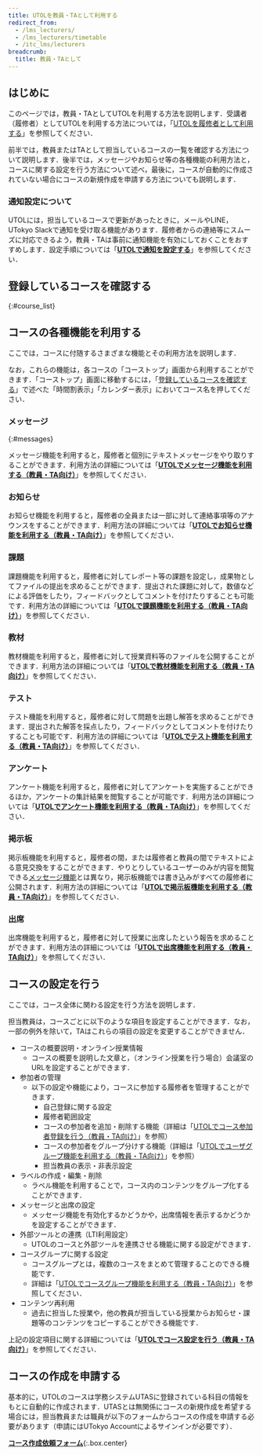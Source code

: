 ```yaml
---
title: UTOLを教員・TAとして利用する
redirect_from:
  - /lms_lecturers/
  - /lms_lecturers/timetable
  - /itc_lms/lecturers
breadcrumb:
  title: 教員・TAとして
---
```



## はじめに

このページでは，教員・TAとしてUTOLを利用する方法を説明します．受講者（履修者）としてUTOLを利用する方法については，「[UTOLを履修者として利用する](../students/)」を参照してください．

前半では，教員またはTAとして担当しているコースの一覧を確認する方法について説明します．後半では，メッセージやお知らせ等の各種機能の利用方法と，コースに関する設定を行う方法について述べ，最後に，コースが自動的に作成されていない場合にコースの新規作成を申請する方法についても説明します．

### 通知設定について
UTOLには，担当しているコースで更新があったときに，メールやLINE，UTokyo Slackで通知を受け取る機能があります．履修者からの連絡等にスムーズに対応できるよう，教員・TAは事前に通知機能を有効にしておくことをおすすめします．設定手順については「**[UTOLで通知を設定する](../notification/)**」を参照してください．

## 登録しているコースを確認する
{:#course_list}

<Timetable isLecturer />

## コースの各種機能を利用する

ここでは，コースに付随するさまざまな機能とその利用方法を説明します．

なお，これらの機能は，各コースの「コーストップ」画面から利用することができます．「コーストップ」画面に移動するには，「[登録しているコースを確認する](#course_list)」で述べた「時間割表示」「カレンダー表示」においてコース名を押してください．

### メッセージ
{:#messages}

メッセージ機能を利用すると，履修者と個別にテキストメッセージをやり取りすることができます．利用方法の詳細については「**[UTOLでメッセージ機能を利用する（教員・TA向け）](messages/)**」を参照してください．

### お知らせ

お知らせ機能を利用すると，履修者の全員または一部に対して連絡事項等のアナウンスをすることができます．利用方法の詳細については「**[UTOLでお知らせ機能を利用する（教員・TA向け）](information/)**」を参照してください．

### 課題

課題機能を利用すると，履修者に対してレポート等の課題を設定し，成果物としてファイルの提出を求めることができます．提出された課題に対して，数値などによる評価をしたり，フィードバックとしてコメントを付けたりすることも可能です．利用方法の詳細については「**[UTOLで課題機能を利用する（教員・TA向け）](assignments/)**」を参照してください．

### 教材
教材機能を利用すると，履修者に対して授業資料等のファイルを公開することができます．利用方法の詳細については「**[UTOLで教材機能を利用する（教員・TA向け）](materials/)**」を参照してください．

### テスト

テスト機能を利用すると，履修者に対して問題を出題し解答を求めることができます．提出された解答を採点したり，フィードバックとしてコメントを付けたりすることも可能です．利用方法の詳細については「**[UTOLでテスト機能を利用する（教員・TA向け）](quizzes/)**」を参照してください．

### アンケート

アンケート機能を利用すると，履修者に対してアンケートを実施することができるほか，アンケートの集計結果を閲覧することが可能です．利用方法の詳細については「**[UTOLでアンケート機能を利用する（教員・TA向け）](surveys/)**」を参照してください．

### 掲示板

掲示板機能を利用すると，履修者の間，または履修者と教員の間でテキストによる意見交換をすることができます．やりとりしているユーザーのみが内容を閲覧できる[メッセージ機能](#messages)とは異なり，掲示板機能では書き込みがすべての履修者に公開されます．利用方法の詳細については「**[UTOLで掲示板機能を利用する（教員・TA向け）](forums/)**」を参照してください．

### 出席

出席機能を利用すると，履修者に対して授業に出席したという報告を求めることができます．利用方法の詳細については「**[UTOLで出席機能を利用する（教員・TA向け）](attendances/)**」を参照してください．

## コースの設定を行う

ここでは，コース全体に関わる設定を行う方法を説明します．

担当教員は，コースごとに以下のような項目を設定することができます．なお，一部の例外を除いて，TAはこれらの項目の設定を変更することができません．

- コースの概要説明・オンライン授業情報
  - コースの概要を説明した文章と，（オンライン授業を行う場合）会議室のURLを設定することができます．
- 参加者の管理
  - 以下の設定や機能により，コースに参加する履修者を管理することができます．
    - 自己登録に関する設定
    - 履修者範囲設定
    - コースの参加者を追加・削除する機能（詳細は「[UTOLでコース参加者登録を行う（教員・TA向け）](settings/course_participants/)」を参照）
    - コースの参加者をグループ分けする機能（詳細は「[UTOLでユーザグループ機能を利用する（教員・TA向け）](settings/user_groups/)」を参照）
    - 担当教員の表示・非表示設定
- ラベルの作成・編集・削除
  - ラベル機能を利用することで，コース内のコンテンツをグループ化することができます．
- メッセージと出席の設定
  - メッセージ機能を有効化するかどうかや，出席情報を表示するかどうかを設定することができます．
- 外部ツールとの連携（LTI利用設定）
  - UTOLのコースと外部ツールを連携させる機能に関する設定ができます．
- コースグループに関する設定
  - コースグループとは，複数のコースをまとめて管理することのできる機能です．
  - 詳細は「[UTOLでコースグループ機能を利用する（教員・TA向け）](settings/course_group/)」を参照してください．
- コンテンツ再利用
  - 過去に担当した授業や，他の教員が担当している授業からお知らせ・課題等のコンテンツをコピーすることができる機能です．

上記の設定項目に関する詳細については「**[UTOLでコース設定を行う（教員・TA向け）](settings/)**」を参照してください．

## コースの作成を申請する
基本的に，UTOLのコースは学務システムUTASに登録されている科目の情報をもとに自動的に作成されます．UTASとは無関係にコースの新規作成を希望する場合には，担当教員または職員が以下のフォームからコースの作成を申請する必要があります（申請にはUTokyo Accountによるサインインが必要です）．

**[コース作成依頼フォーム](https://forms.office.com/Pages/ResponsePage.aspx?id=T6978HAr10eaAgh1yvlMhFsbRfFv9I9Jo65NO5GywVFUMk1RVDFDVU1GOVJMU1BHS0RXNDYxTFpGNS4u)**{:.box.center}
